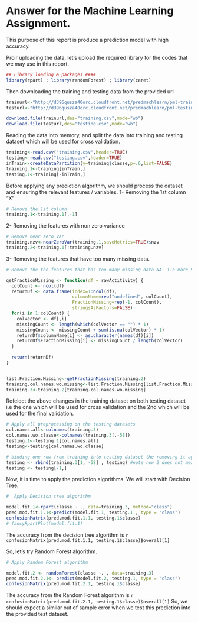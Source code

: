 # Answer for the Machine Learning Assignment.

This purpose of this report is produce a prediction model with high accuracy.

Proir uploading the data, let's upload the required library for the codes that we may use in this report.

```r
## Library loading & packages ####
library(rpart) ; library(randomForest) ; library(caret)
```

Then downloading the training and testing data from the provided url

```r

trainurl<-"http://d396qusza40orc.cloudfront.net/predmachlearn/pml-training.csv"
testurl<-"http://d396qusza40orc.cloudfront.net/predmachlearn/pml-testing.csv"

download.file(trainurl,des="training.csv",mode="wb")
download.file(testurl,des="testing.csv",mode="wb")
```

Reading the data into memory, and split the data into training and testing dataset which will be used for cross validation.

```r
training<-read.csv("training.csv",header=TRUE)
testing<-read.csv("testing.csv",header=TRUE)
inTrain<-createDataPartition(y=training$classe,p=.6,list=FALSE)
training.1<-training[inTrain,]
testing.1<-training[-inTrain,]
```

Before applying any prediction algorithm, we should process the dataset and ensuring the relevant features / variables.
1- Removing the 1st column "X"
```r
# Remove the 1st column
training.1<-training.1[,-1]
```

2- Removing the features with non zero variance 

```r
# Remove near zero Var
training.nzv<-nearZeroVar(training.1,saveMetrics=TRUE)$nzv
training.2<-training.1[!training.nzv]
```

3- Removing the features that have too many missing data. 

```r

# Remove the the features that has too many missing data NA. i.e more 90% are missing

getFractionMissing <- function(df = rawActitivity) {
  colCount <- ncol(df)
  returnDf <- data.frame(index=1:ncol(df),
                         columnName=rep("undefined", colCount),
                         FractionMissing=rep(-1, colCount),
                         stringsAsFactors=FALSE)
  for(i in 1:colCount) {
    colVector <- df[,i]
    missingCount <- length(which(colVector == "") * 1)
    missingCount <- missingCount + sum(is.na(colVector) * 1)
    returnDf$columnName[i] <- as.character(names(df)[i])
    returnDf$FractionMissing[i] <- missingCount / length(colVector)
  }
  
  return(returnDf)
}


list.Fraction.Missing<-getFractionMissing(training.2)
training.col.names.wo.missing<-list.Fraction.Missing[list.Fraction.Missing$FractionMissing<.95,]$columnName
training.3<-training.2[training.col.names.wo.missing]
```


Refelect the above changes in the training dataset on both testing dataset i.e the one which will be used for cross validation and the 2nd which will be used for the final validation.

```r
# Apply all preprocessing on the testing datasets
col.names.all<-colnames(training.3)
col.names.wo.classe<-colnames(training.3[,-58])
testing.1<-testing.1[col.names.all]
testing<-testing[col.names.wo.classe]

# binding one row from training into testing dataset the removing it again from the testing dataset in order to ensure the testing dataset has exactly the same class of all features in the training dataset as well as all factor variables has the same no. of lvels between testing and training dataset. This
testing <- rbind(training.3[1, -58] , testing) #note row 2 does not mean anything, this will be removed right.. now:
testing <- testing[-1,]
```

Now, it is time to apply the prediction algorithms. We will start with Decision Tree.

```r
#  Apply Decision tree algorithm

model.fit.1<-rpart(classe ~ ., data=training.3, method="class")
pred.mod.fit.1.1<-predict(model.fit.1, testing.1 , type = "class")
confusionMatrix(pred.mod.fit.1.1, testing.1$classe)
# fancyRpartPlot(model.fit.1)
```

The accuracy from the decision tree algorithm is `r confusionMatrix(pred.mod.fit.1.1, testing.1$classe)$overall[1]`

So, let's try Random Forest algorithm.

```r
# Apply Random Forest algorithm

model.fit.2 <- randomForest(classe ~. , data=training.3)
pred.mod.fit.2.1<- predict(model.fit.2, testing.1, type = "class")
confusionMatrix(pred.mod.fit.2.1, testing.1$classe)
```

The accuracy from the Random Forest algorithm is `r confusionMatrix(pred.mod.fit.2.1, testing.1$classe)$overall[1]`
So, we should expect a similar out of sample error when we test this prediction into the provided test dataset.


